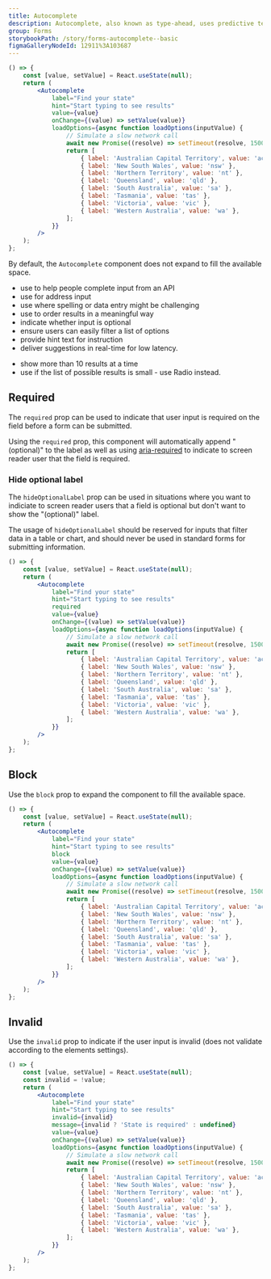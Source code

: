 ```yaml
---
title: Autocomplete
description: Autocomplete, also known as type-ahead, uses predictive text to complete words as they are entered.
group: Forms
storybookPath: /story/forms-autocomplete--basic
figmaGalleryNodeId: 12911%3A103687
---
```


```jsx live
() => {
	const [value, setValue] = React.useState(null);
	return (
		<Autocomplete
			label="Find your state"
			hint="Start typing to see results"
			value={value}
			onChange={(value) => setValue(value)}
			loadOptions={async function loadOptions(inputValue) {
				// Simulate a slow network call
				await new Promise((resolve) => setTimeout(resolve, 1500));
				return [
					{ label: 'Australian Capital Territory', value: 'act' },
					{ label: 'New South Wales', value: 'nsw' },
					{ label: 'Northern Territory', value: 'nt' },
					{ label: 'Queensland', value: 'qld' },
					{ label: 'South Australia', value: 'sa' },
					{ label: 'Tasmania', value: 'tas' },
					{ label: 'Victoria', value: 'vic' },
					{ label: 'Western Australia', value: 'wa' },
				];
			}}
		/>
	);
};
```

By default, the `Autocomplete` component does not expand to fill the available space.

<DoHeading />

- use to help people complete input from an API
- use for address input
- use where spelling or data entry might be challenging
- use to order results in a meaningful way
- indicate whether input is optional
- ensure users can easily filter a list of options
- provide hint text for instruction
- deliver suggestions in real-time for low latency.

<DontHeading />

- show more than 10 results at a time
- use if the list of possible results is small - use Radio instead.

## Required

The `required` prop can be used to indicate that user input is required on the field before a form can be submitted.

Using the `required` prop, this component will automatically append "(optional)" to the label as well as using [aria-required](https://developer.mozilla.org/en-US/docs/Web/Accessibility/ARIA/Attributes/aria-required) to indicate to screen reader user that the field is required.

### Hide optional label

The `hideOptionalLabel` prop can be used in situations where you want to indiciate to screen reader users that a field is optional but don't want to show the "(optional)" label.

The usage of `hideOptionalLabel` should be reserved for inputs that filter data in a table or chart, and should never be used in standard forms for submitting information.

```jsx live
() => {
	const [value, setValue] = React.useState(null);
	return (
		<Autocomplete
			label="Find your state"
			hint="Start typing to see results"
			required
			value={value}
			onChange={(value) => setValue(value)}
			loadOptions={async function loadOptions(inputValue) {
				// Simulate a slow network call
				await new Promise((resolve) => setTimeout(resolve, 1500));
				return [
					{ label: 'Australian Capital Territory', value: 'act' },
					{ label: 'New South Wales', value: 'nsw' },
					{ label: 'Northern Territory', value: 'nt' },
					{ label: 'Queensland', value: 'qld' },
					{ label: 'South Australia', value: 'sa' },
					{ label: 'Tasmania', value: 'tas' },
					{ label: 'Victoria', value: 'vic' },
					{ label: 'Western Australia', value: 'wa' },
				];
			}}
		/>
	);
};
```

## Block

Use the `block` prop to expand the component to fill the available space.

```jsx live
() => {
	const [value, setValue] = React.useState(null);
	return (
		<Autocomplete
			label="Find your state"
			hint="Start typing to see results"
			block
			value={value}
			onChange={(value) => setValue(value)}
			loadOptions={async function loadOptions(inputValue) {
				// Simulate a slow network call
				await new Promise((resolve) => setTimeout(resolve, 1500));
				return [
					{ label: 'Australian Capital Territory', value: 'act' },
					{ label: 'New South Wales', value: 'nsw' },
					{ label: 'Northern Territory', value: 'nt' },
					{ label: 'Queensland', value: 'qld' },
					{ label: 'South Australia', value: 'sa' },
					{ label: 'Tasmania', value: 'tas' },
					{ label: 'Victoria', value: 'vic' },
					{ label: 'Western Australia', value: 'wa' },
				];
			}}
		/>
	);
};
```

## Invalid

Use the `invalid` prop to indicate if the user input is invalid (does not validate according to the elements settings).

```jsx live
() => {
	const [value, setValue] = React.useState(null);
	const invalid = !value;
	return (
		<Autocomplete
			label="Find your state"
			hint="Start typing to see results"
			invalid={invalid}
			message={invalid ? 'State is required' : undefined}
			value={value}
			onChange={(value) => setValue(value)}
			loadOptions={async function loadOptions(inputValue) {
				// Simulate a slow network call
				await new Promise((resolve) => setTimeout(resolve, 1500));
				return [
					{ label: 'Australian Capital Territory', value: 'act' },
					{ label: 'New South Wales', value: 'nsw' },
					{ label: 'Northern Territory', value: 'nt' },
					{ label: 'Queensland', value: 'qld' },
					{ label: 'South Australia', value: 'sa' },
					{ label: 'Tasmania', value: 'tas' },
					{ label: 'Victoria', value: 'vic' },
					{ label: 'Western Australia', value: 'wa' },
				];
			}}
		/>
	);
};
```
